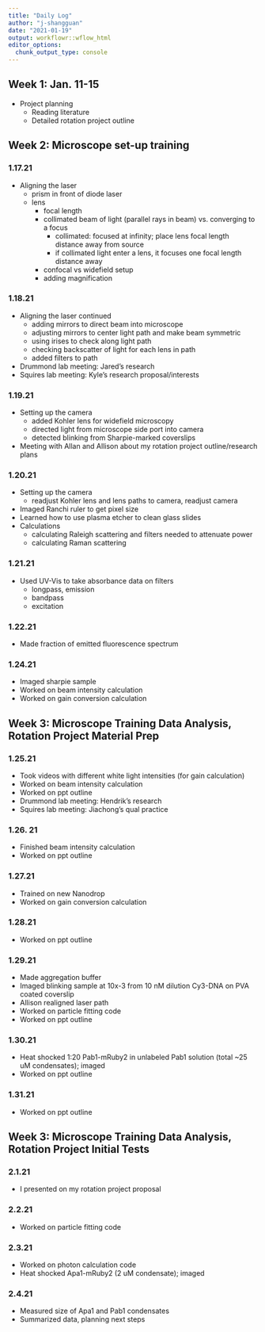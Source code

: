 ```yaml
---
title: "Daily Log"
author: "j-shangguan"
date: "2021-01-19"
output: workflowr::wflow_html
editor_options:
  chunk_output_type: console
---
```


## Week 1: Jan. 11-15

* Project planning
    + Reading literature 
    + Detailed rotation project outline 

## Week 2: Microscope set-up training
### 1.17.21 
* Aligning the laser 
    + prism in front of diode laser
    + lens 
        - focal length
        - collimated beam of light (parallel rays in beam) vs. converging to a focus 
            - collimated: focused at infinity; place lens focal length distance away from source
            - if collimated light enter a lens, it focuses one focal length distance away 
        - confocal vs widefield setup 
        - adding magnification 

### 1.18.21 
* Aligning the laser continued
    + adding mirrors to direct beam into microscope
    + adjusting mirrors to center light path and make beam symmetric 
    + using irises to check along light path
    + checking backscatter of light for each lens in path
    + added filters to path 
* Drummond lab meeting: Jared's research
* Squires lab meeting: Kyle's research proposal/interests

### 1.19.21
* Setting up the camera
  + added Kohler lens for widefield microscopy
  + directed light from microscope side port into camera 
  + detected blinking from Sharpie-marked coverslips
* Meeting with Allan and Allison about my rotation project outline/research plans 
  
### 1.20.21
* Setting up the camera
  + readjust Kohler lens and lens paths to camera, readjust camera 
* Imaged Ranchi ruler to get pixel size  
* Learned how to use plasma etcher to clean glass slides
* Calculations
  + calculating Raleigh scattering and filters needed to attenuate power
  + calculating Raman scattering 

### 1.21.21
* Used UV-Vis to take absorbance data on filters 
    + longpass, emission
    + bandpass
    + excitation

### 1.22.21
* Made fraction of emitted fluorescence spectrum 

### 1.24.21
* Imaged sharpie sample
* Worked on beam intensity calculation
* Worked on gain conversion calculation

## Week 3: Microscope Training Data Analysis, Rotation Project Material Prep

### 1.25.21
* Took videos with different white light intensities (for gain calculation)
* Worked on beam intensity calculation
* Worked on ppt outline
* Drummond lab meeting: Hendrik's research
* Squires lab meeting: Jiachong's qual practice

### 1.26. 21 
* Finished beam intensity calculation 
* Worked on ppt outline

### 1.27.21
* Trained on new Nanodrop 
* Worked on gain conversion calculation

### 1.28.21
* Worked on ppt outline

### 1.29.21
* Made aggregation buffer
* Imaged blinking sample at 10x-3 from 10 nM dilution Cy3-DNA on PVA coated coverslip
* Allison realigned laser path  
* Worked on particle fitting code 
* Worked on ppt outline

### 1.30.21
* Heat shocked 1:20 Pab1-mRuby2 in unlabeled Pab1 solution (total ~25 uM condensates); imaged
* Worked on ppt outline

### 1.31.21
* Worked on ppt outline

## Week 3: Microscope Training Data Analysis, Rotation Project Initial Tests

### 2.1.21
* I presented on my rotation project proposal

### 2.2.21
* Worked on particle fitting code

### 2.3.21
* Worked on photon calculation code 
* Heat shocked Apa1-mRuby2 (2 uM condensate); imaged

### 2.4.21
* Measured size of Apa1 and Pab1 condensates
* Summarized data, planning next steps 
